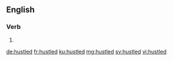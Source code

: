 ==English==

===Verb===
{{head|en|verb form}}

# {{en-past of|hustle}}

[[de:hustled]]
[[fr:hustled]]
[[ku:hustled]]
[[mg:hustled]]
[[sv:hustled]]
[[vi:hustled]]